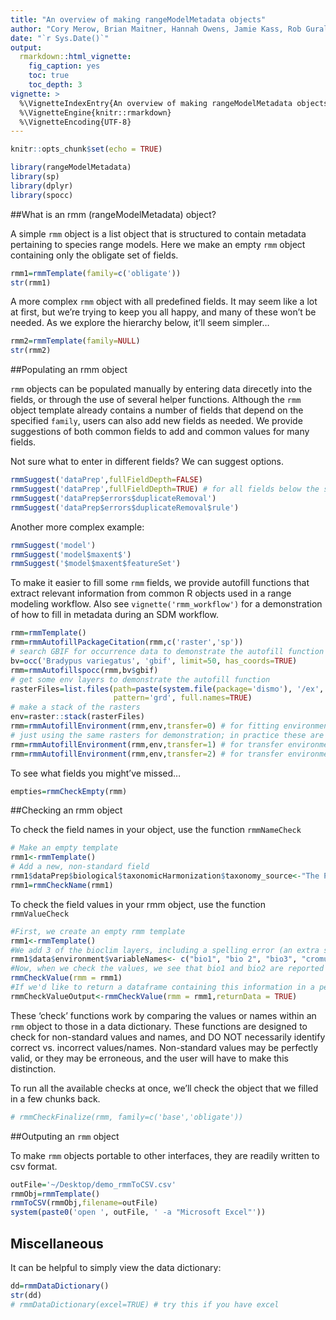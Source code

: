 ```yaml
---
title: "An overview of making rangeModelMetadata objects"
author: "Cory Merow, Brian Maitner, Hannah Owens, Jamie Kass, Rob Guralnick"
date: "`r Sys.Date()`"
output: 
  rmarkdown::html_vignette:
    fig_caption: yes
    toc: true
    toc_depth: 3
vignette: >
  %\VignetteIndexEntry{An overview of making rangeModelMetadata objects}
  %\VignetteEngine{knitr::rmarkdown}
  %\VignetteEncoding{UTF-8}
---
```


```r
knitr::opts_chunk$set(echo = TRUE)
```

```r
library(rangeModelMetadata)
library(sp)
library(dplyr)
library(spocc)
```

##What is an rmm (rangeModelMetadata) object?

A simple `rmm` object is a list object that is structured to contain metadata pertaining to species range models. Here we make an empty `rmm` object containing only the obligate set of fields.
```r
rmm1=rmmTemplate(family=c('obligate')) 
str(rmm1)
```

A more complex `rmm` object with all predefined fields. It may seem like a lot at first, but we're trying to keep you all happy, and many of these won't be needed. As we explore the hierarchy below, it'll seem simpler...
```r
rmm2=rmmTemplate(family=NULL)
str(rmm2)
```

##Populating an rmm object

`rmm` objects can be populated manually by entering data direcetly into the fields, or through the use of several helper functions.  Although the `rmm` object template already contains a number of fields that depend on the specified `family`, users can also add new fields as needed.  We provide suggestions of both common fields to add and common values for many fields.

Not sure what to enter in different fields? We can suggest options.

```r
rmmSuggest('dataPrep',fullFieldDepth=FALSE)
rmmSuggest('dataPrep',fullFieldDepth=TRUE) # for all fields below the specified one
rmmSuggest('dataPrep$errors$duplicateRemoval')
rmmSuggest('dataPrep$errors$duplicateRemoval$rule')
```

Another more complex example:

```r
rmmSuggest('model')
rmmSuggest('model$maxent$')
rmmSuggest('$model$maxent$featureSet')
```


To make it easier to fill some `rmm` fields, we provide autofill functions that extract relevant information from common R objects used in a range modeling workflow. Also see `vignette('rmm_workflow')` for a demonstration of how to fill in metadata during an SDM workflow.

```r
rmm=rmmTemplate()
rmm=rmmAutofillPackageCitation(rmm,c('raster','sp'))
# search GBIF for occurrence data to demonstrate the autofill function
bv=occ('Bradypus variegatus', 'gbif', limit=50, has_coords=TRUE)
rmm=rmmAutofillspocc(rmm,bv$gbif)
# get some env layers to demonstrate the autofill function
rasterFiles=list.files(path=paste(system.file(package='dismo'), '/ex', sep=''),
                       pattern='grd', full.names=TRUE)
# make a stack of the rasters
env=raster::stack(rasterFiles)
rmm=rmmAutofillEnvironment(rmm,env,transfer=0) # for fitting environment
# just using the same rasters for demonstration; in practice these are different
rmm=rmmAutofillEnvironment(rmm,env,transfer=1) # for transfer environment 1
rmm=rmmAutofillEnvironment(rmm,env,transfer=2) # for transfer environment 2 
```

To see what fields you might've missed...
```r
empties=rmmCheckEmpty(rmm)
```
<!-- # rmmCleanEmpties(rmm) -->

##Checking an rmm object

To check the field names in your object, use the function `rmmNameCheck`

```r
# Make an empty template
rmm1<-rmmTemplate() 
# Add a new, non-standard field
rmm1$dataPrep$biological$taxonomicHarmonization$taxonomy_source<-"The Plant List" # # Checking the names identifies the new, non-standard field we've added ("taxonomy_source")
rmm1=rmmCheckName(rmm1) 
```

To check the field values in your rmm object, use the function `rmmValueCheck`
```r
#First, we create an empty rmm template
rmm1<-rmmTemplate() 
#We add 3 of the bioclim layers, including a spelling error (an extra space) in bio2, and a word that is clearly not a climate layer, 'cromulent'.
rmm1$data$environment$variableNames<- c("bio1", "bio 2", "bio3", "cromulent") 
#Now, when we check the values, we see that bio1 and bio2 are reported as exact matches, while 'bio 2' is flagged as a partial match with a suggested value of 'bio2', and 'cromulent' is flagged as not matched at all.
rmmCheckValue(rmm = rmm1) 
#If we'd like to return a dataframe containing this information in a perhaps more useful format:
rmmCheckValueOutput<-rmmCheckValue(rmm = rmm1,returnData = TRUE)
```

  <!-- names<-rmmCheckName(rmm,returnData = T) -->

  <!-- values<-rmmCheckValue(rmm = rmm,returnData = T) -->

  <!-- missing_names<-rmmCheckMissingNames(rmm,useCase = useCase) -->

  <!-- empty_values<-rmmCheckEmpty(rmm = rmm,useCase = useCase) -->


These 'check' functions work by comparing the values or names within an `rmm` object to those in a data dictionary.  These functions are designed to check for non-standard values and names, and DO NOT necessarily identify correct vs. incorrect values/names.  Non-standard values may be perfectly valid, or they may be erroneous, and the user will have to make this distinction.

To run all the available checks at once, we'll check the object that we filled in a few chunks back.
```r
# rmmCheckFinalize(rmm, family=c('base','obligate'))
```


##Outputing an `rmm` object

To make `rmm` objects portable to other interfaces, they are readily written to csv format.
```r
outFile='~/Desktop/demo_rmmToCSV.csv'
rmmObj=rmmTemplate()
rmmToCSV(rmmObj,filename=outFile)
system(paste0('open ', outFile, ' -a "Microsoft Excel"'))
```


## Miscellaneous

It can be helpful to simply view the data dictionary:

```r
dd=rmmDataDictionary()
str(dd)
# rmmDataDictionary(excel=TRUE) # try this if you have excel
```

